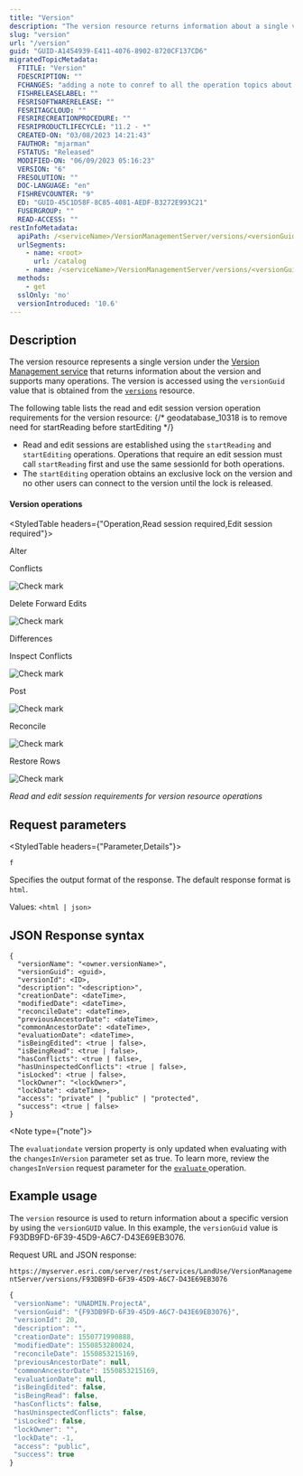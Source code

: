 ```yaml
---
title: "Version"
description: "The version resource returns information about a single version under the Version Management service."
slug: "version"
url: "/version"
guid: "GUID-A1454939-E411-4076-8902-8720CF137CD6"
migratedTopicMetadata:
  FTITLE: "Version"
  FDESCRIPTION: ""
  FCHANGES: "adding a note to conref to all the operation topics about viewing what operations require read/edit started as pre-requisite"
  FISHRELEASELABEL: ""
  FESRISOFTWARERELEASE: ""
  FESRITAGCLOUD: ""
  FESRIRECREATIONPROCEDURE: ""
  FESRIPRODUCTLIFECYCLE: "11.2 - *"
  CREATED-ON: "03/08/2023 14:21:43"
  FAUTHOR: "mjarman"
  FSTATUS: "Released"
  MODIFIED-ON: "06/09/2023 05:16:23"
  VERSION: "6"
  FRESOLUTION: ""
  DOC-LANGUAGE: "en"
  FISHREVCOUNTER: "9"
  ED: "GUID-45C1D58F-8C85-4081-AEDF-B3272E993C21"
  FUSERGROUP: ""
  READ-ACCESS: ""
restInfoMetadata:
  apiPath: /<serviceName>/VersionManagementServer/versions/<versionGuid>
  urlSegments:
    - name: <root>
      url: /catalog
    - name: /<serviceName>/VersionManagementServer/versions/<versionGuid>
  methods:
    - get
  sslOnly: 'no'
  versionIntroduced: '10.6'
---
```


## Description

The version resource represents a single version under the [Version Management service](/version-management-service) that returns information about the version and supports many operations. The version is accessed using the `versionGuid` value that is obtained from the [`versions`](/versions) resource.

The following table lists the read and edit session version operation requirements for the version resource:
{/* geodatabase_10318 is to remove need for startReading before startEditing */}
-   Read and edit sessions are established using the `startReading` and `startEditing` operations. Operations that require an edit session must call `startReading` first and use the same sessionId for both operations.
-   The `startEditing` operation obtains an exclusive lock on the version and no other users can connect to the version until the lock is released.

#### Version operations

<StyledTable headers={"Operation,Read session required,Edit session required"}>

<StyledTableRow>

<StyledTableCell cellStyle="markdown">

Alter

</StyledTableCell>

<StyledTableCell cellStyle="markdown">

</StyledTableCell>

<StyledTableCell cellStyle="markdown">

</StyledTableCell>

</StyledTableRow>

<StyledTableRow>

<StyledTableCell cellStyle="markdown">

Conflicts

</StyledTableCell>

<StyledTableCell cellStyle="markdown">

![Check mark](./images/GUID-736F6A96-6A49-48FA-934A-2BA17BC31816-web.png)

</StyledTableCell>

<StyledTableCell cellStyle="markdown">

</StyledTableCell>

</StyledTableRow>

<StyledTableRow>

<StyledTableCell cellStyle="markdown">

Delete Forward Edits

</StyledTableCell>

<StyledTableCell cellStyle="markdown">

</StyledTableCell>

<StyledTableCell cellStyle="markdown">

![Check mark](./images/GUID-736F6A96-6A49-48FA-934A-2BA17BC31816-web.png)

</StyledTableCell>

</StyledTableRow>

<StyledTableRow>

<StyledTableCell cellStyle="markdown">

Differences

</StyledTableCell>

<StyledTableCell cellStyle="markdown">

</StyledTableCell>

<StyledTableCell cellStyle="markdown">

</StyledTableCell>

</StyledTableRow>

<StyledTableRow>

<StyledTableCell cellStyle="markdown">

Inspect Conflicts

</StyledTableCell>

<StyledTableCell cellStyle="markdown">

![Check mark](./images/GUID-736F6A96-6A49-48FA-934A-2BA17BC31816-web.png)

</StyledTableCell>

<StyledTableCell cellStyle="markdown">

</StyledTableCell>

</StyledTableRow>

<StyledTableRow>

<StyledTableCell cellStyle="markdown">

Post

</StyledTableCell>

<StyledTableCell cellStyle="markdown">

</StyledTableCell>

<StyledTableCell cellStyle="markdown">

![Check mark](./images/GUID-736F6A96-6A49-48FA-934A-2BA17BC31816-web.png)

</StyledTableCell>

</StyledTableRow>

<StyledTableRow>

<StyledTableCell cellStyle="markdown">

Reconcile

</StyledTableCell>

<StyledTableCell cellStyle="markdown">

</StyledTableCell>

<StyledTableCell cellStyle="markdown">

![Check mark](./images/GUID-736F6A96-6A49-48FA-934A-2BA17BC31816-web.png)

</StyledTableCell>

</StyledTableRow>

<StyledTableRow>

<StyledTableCell cellStyle="markdown">

Restore Rows

</StyledTableCell>

<StyledTableCell cellStyle="markdown">

</StyledTableCell>

<StyledTableCell cellStyle="markdown">

![Check mark](./images/GUID-736F6A96-6A49-48FA-934A-2BA17BC31816-web.png)

</StyledTableCell>

</StyledTableRow>

</StyledTable>

_Read and edit session requirements for version resource operations_

##  Request parameters 

<StyledTable headers={"Parameter,Details"}>

<StyledTableRow>

<StyledTableCell cellStyle="markdown">

`f` 

</StyledTableCell>

<StyledTableCell cellStyle="markdown">

Specifies the output format of the response. The default response format is `html`.

Values: `<html | json>` 

</StyledTableCell>

</StyledTableRow>

</StyledTable>

## JSON Response syntax

```other
{
  "versionName": "<owner.versionName>",
  "versionGuid": <guid>,
  "versionId": <ID>,
  "description": "<description>",
  "creationDate": <dateTime>,
  "modifiedDate": <dateTime>,
  "reconcileDate": <dateTime>,
  "previousAncestorDate": <dateTime>,
  "commonAncestorDate": <dateTime>,
  "evaluationDate": <dateTime>,
  "isBeingEdited": <true | false>,
  "isBeingRead": <true | false>,
  "hasConflicts": <true | false>,
  "hasUninspectedConflicts": <true | false>,
  "isLocked": <true | false>,
  "lockOwner": "<lockOwner>",
  "lockDate": <dateTime>,
  "access": "private" | "public" | "protected",
  "success": <true | false>
}

```

 

<Note type={"note"}>

The `evaluationdate`  version property is only updated when evaluating with the `changesInVersion`  parameter set as true. To learn more, review the `changesInVersion`  request parameter for the [`evaluate` ](/evaluate) operation.

</Note>

## Example usage

The `version`  resource is used to return information about a specific version by using the `versionGUID`  value. In this example, the `versionGuid`  value is F93DB9FD-6F39-45D9-A6C7-D43E69EB3076.

Request URL and JSON response:

`https://myserver.esri.com/server/rest/services/LandUse/VersionManagementServer/versions/F93DB9FD-6F39-45D9-A6C7-D43E69EB3076` 

```javascript
{
 "versionName": "UNADMIN.ProjectA",
 "versionGuid": "{F93DB9FD-6F39-45D9-A6C7-D43E69EB3076}",
 "versionId": 20,
 "description": "",
 "creationDate": 1550771990888,
 "modifiedDate": 1550853280024,
 "reconcileDate": 1550853215169,
 "previousAncestorDate": null,
 "commonAncestorDate": 1550853215169,
 "evaluationDate": null,
 "isBeingEdited": false,
 "isBeingRead": false,
 "hasConflicts": false,
 "hasUninspectedConflicts": false,
 "isLocked": false,
 "lockOwner": "",
 "lockDate": -1,
 "access": "public",
 "success": true
}
```

 
